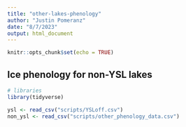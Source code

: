 ```yaml
---
title: "other-lakes-phenology"
author: "Justin Pomeranz"
date: "8/7/2023"
output: html_document
---
```


```r
knitr::opts_chunk$set(echo = TRUE)
```

## Ice phenology for non-YSL lakes

```r
# libraries
library(tidyverse)
```



```r
ysl <- read_csv("scripts/YSLoff.csv")
non_ysl <- read_csv("scripts/other_phenology_data.csv")
```


